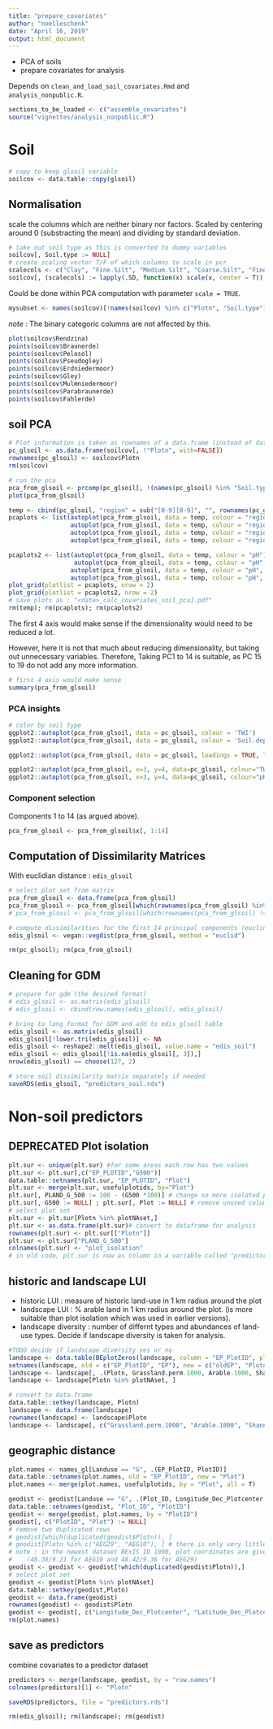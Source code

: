 ```yaml
---
title: "prepare_covariates"
author: "noelleschenk"
date: "April 16, 2019"
output: html_document
---
```


- PCA of soils
- prepare covariates for analysis 

Depends on `clean_and_load_soil_covariates.Rmd` and `analysis_nonpublic.R`.
```r
sections_to_be_loaded <- c("assemble_covariates")
source("vignettes/analysis_nonpublic.R")
```


# Soil
```r
# copy to keep glsoil variable
soilcov <- data.table::copy(glsoil)
```


## Normalisation
scale the columns which are neither binary nor factors. Scaled by centering around 0 (substracting the mean) and dividing by standard deviation.
```r
# take out soil type as this is converted to dummy variables
soilcov[, Soil.type := NULL]
# create scaling vector T/F of which columns to scale in pcr
scalecols <- c("Clay", "Fine.Silt", "Medium.Silt", "Coarse.Silt", "Fine.Sand", "Medium.Sand", "Coarse.Sand", "pH", "Soil.depth", "TWI")
soilcov[, (scalecols) := lapply(.SD, function(x) scale(x, center = T)), .SDcols = scalecols]
```

Could be done within PCA computation with parameter `scale = TRUE`.
```r
mysubset <- names(soilcov)[!names(soilcov) %in% c("Plotn", "Soil.type")]
```
*note* : The binary categoric columns are not affected by this.
```r
plot(soilcov$Rendzina)
points(soilcov$Braunerde)
points(soilcov$Pelosol)
points(soilcov$Pseudogley)
points(soilcov$Erdniedermoor)
points(soilcov$Gley)
points(soilcov$Mulmniedermoor)
points(soilcov$Parabraunerde)
points(soilcov$Fahlerde)
```


## soil PCA
```r
# Plot information is taken as rownames of a data.frame (instead of data.table).
pc_glsoil <- as.data.frame(soilcov[, !"Plotn", with=FALSE])
rownames(pc_glsoil) <- soilcov$Plotn
rm(soilcov)

# run the pca
pca_from_glsoil <- prcomp(pc_glsoil[, !(names(pc_glsoil) %in% "Soil.type")], scale = F)
plot(pca_from_glsoil)

temp <- cbind(pc_glsoil, "region" = sub("[0-9][0-9]", "", rownames(pc_glsoil)))
pcaplots <- list(autoplot(pca_from_glsoil, data = temp, colour = "region"),
                 autoplot(pca_from_glsoil, data = temp, colour = "region", x = 3, y = 4),
                 autoplot(pca_from_glsoil, data = temp, colour = "region", x = 5, y = 6),
                 autoplot(pca_from_glsoil, data = temp, colour = "region", x = 7, y = 8))

pcaplots2 <- list(autoplot(pca_from_glsoil, data = temp, colour = "pH"),
                  autoplot(pca_from_glsoil, data = temp, colour = "pH", label = T, label.size = 2, shape = F, loadings = T),
                 autoplot(pca_from_glsoil, data = temp, colour = "pH", loadings = T, loadings.label = T),
                 autoplot(pca_from_glsoil, data = temp, colour = "pH", x =3, y = 4, loadings = T, loadings.label = T))
plot_grid(plotlist = pcaplots, nrow = 2)
plot_grid(plotlist = pcaplots2, nrow = 2)
# save plots as : "<date>_calc_covariates_soil_pca1.pdf"
rm(temp); rm(pcaplots); rm(pcaplots2)
```
The first 4 axis would make sense if the dimensionality would need to be reduced a lot. 

However, here it is not that much about reducing dimensionality, but taking out unnecessary variables. Therefore, Taking PC1 to 14 is suitable, as PC 15 to 19 do not add any more information.
```r
# first 4 axis would make sense
summary(pca_from_glsoil)
```

### PCA insights
```r
# color by soil type
ggplot2::autoplot(pca_from_glsoil, data = pc_glsoil, colour = 'TWI')
ggplot2::autoplot(pca_from_glsoil, data = pc_glsoil, colour = 'Soil.depth')

ggplot2::autoplot(pca_from_glsoil, data = pc_glsoil, loadings = TRUE, loadings.colour = 'darkgray', loadings.label = TRUE, loadings.label.size = 2)
```

```r
ggplot2::autoplot(pca_from_glsoil, x=3, y=4, data=pc_glsoil, colour="TWI")
ggplot2::autoplot(pca_from_glsoil, x=3, y=4, data=pc_glsoil, colour="pH")
```

### Component selection
Components 1 to 14 (as argued above).
```r
pca_from_glsoil <- pca_from_glsoil$x[, 1:14]
```

## Computation of Dissimilarity Matrices
With euclidian distance : `edis_glsoil`

```r
# select plot set from matrix
pca_from_glsoil <- data.frame(pca_from_glsoil)
pca_from_glsoil <- pca_from_glsoil[which(rownames(pca_from_glsoil) %in% plotNAset), ]
# pca_from_glsoil <- pca_from_glsoil[which(rownames(pca_from_glsoil) != "HEG31"), ] # not needed if plotNA set is in the first version. only run this line in case this is the first time you are running that script.

# compute dissimilarities for the first 14 principal components (euclidian distance)
edis_glsoil <- vegan::vegdist(pca_from_glsoil, method = "euclid")

rm(pc_glsoil); rm(pca_from_glsoil)
```

## Cleaning for GDM
```r
# prepare for gdm (the desired format)
# edis_glsoil <- as.matrix(edis_glsoil)
# edis_glsoil <- cbind(row.names(edis_glsoil), edis_glsoil)

# bring to long format for GDM and add to edis_glsoil table
edis_glsoil <- as.matrix(edis_glsoil)
edis_glsoil[!lower.tri(edis_glsoil)] <- NA
edis_glsoil <- reshape2::melt(edis_glsoil, value.name = "edis_soil")
edis_glsoil <- edis_glsoil[!is.na(edis_glsoil[, 3]),]
nrow(edis_glsoil) == choose(127, 2)

# store soil dissimilarity matrix separately if needed
saveRDS(edis_glsoil, "predictors_soil.rds")
```

# Non-soil predictors

## DEPRECATED Plot isolation
```r
plt.sur <- unique(plt.sur) #for some areas each row has two values
plt.sur <- plt.sur[,c("EP_PLOTID","G500")]
data.table::setnames(plt.sur, "EP_PLOTID", "Plot")
plt.sur <- merge(plt.sur, usefulplotids, by="Plot")
plt.sur[, PLAND_G_500 := 100 - (G500 *100)] # change so more isolated plots have higher values
plt.sur[, G500 := NULL] ; plt.sur[, Plot := NULL] # remove unused columns
# select plot set
plt.sur <- plt.sur[Plotn %in% plotNAset,]
plt.sur <- as.data.frame(plt.sur)# convert to dataframe for analysis
rownames(plt.sur) <- plt.sur[["Plotn"]]
plt.sur <- plt.sur["PLAND_G_500"]
colnames(plt.sur) <- "plot_isolation"
# in old code, plt.sur is now as column in a variable called "predictors for GDM preparation"
```

## historic and landscape LUI

- historic LUI : measure of historic land-use in 1 km radius around the plot
- landscape LUI : % arable land in 1 km radius around the plot. (is more suitable than plot isolation which was used in earlier versions). 
- landscape diversity : number of differnt types and abundances of land-use types. Decide if landscape diversity is taken for analysis.
```r
#TODO decide if landscape diversity yes or no
landscape <- data.table(BEplotZeros(landscape, column = "EP_PlotID", plotnam = "EP"))
setnames(landscape, old = c("EP_PlotID", "EP"), new = c("oldEP", "Plotn"))
landscape <- landscape[, .(Plotn, Grassland.perm.1000, Arable.1000, Shannon.1000)]
landscape <- landscape[Plotn %in% plotNAset, ]

# convert to data.frame
data.table::setkey(landscape, Plotn)
landscape <- data.frame(landscape)
rownames(landscape) <- landscape$Plotn
landscape <- landscape[, c("Grassland.perm.1000", "Arable.1000", "Shannon.1000")]
```

## geographic distance
```r
plot.names <- names_gl[Landuse == "G", .(EP_PlotID, PlotID)]
data.table::setnames(plot.names, old = "EP_PlotID", new = "Plot")
plot.names <- merge(plot.names, usefulplotids, by = "Plot", all = T)

geodist <- geodist[Landuse == "G", .(Plot_ID, Longitude_Dec_Plotcenter, Latitude_Dec_Plotcenter)]
data.table::setnames(geodist, "Plot_ID", "PlotID")
geodist <- merge(geodist, plot.names, by = "PlotID")
geodist[, c("PlotID", "Plot") := NULL]
# remove two duplicated rows
# geodist[which(duplicated(geodist$Plotn)), ]
# geodist[Plotn %in% c("AEG29", "AEG10"), ] # there is only very little difference - remove one of them
# note : in the newest dataset BExIS ID 1000, plot coordinates are given as selected here. 
#    (48.38/9.21 for AEG10 and 48.42/9.36 for AEG29)
geodist <- geodist <- geodist[!which(duplicated(geodist$Plotn)),]
# select plot set
geodist <- geodist[Plotn %in% plotNAset]
data.table::setkey(geodist,Plotn)
geodist <- data.frame(geodist)
rownames(geodist) <- geodist$Plotn
geodist <- geodist[, c("Longitude_Dec_Plotcenter", "Latitude_Dec_Plotcenter")]
rm(plot.names)
```


## save as predictors

combine covariates to a predictor dataset
```r
predictors <- merge(landscape, geodist, by = "row.names")
colnames(predictors)[1] <- "Plotn"

saveRDS(predictors, file = "predictors.rds")

rm(edis_glsoil); rm(landscape); rm(geodist)
```
